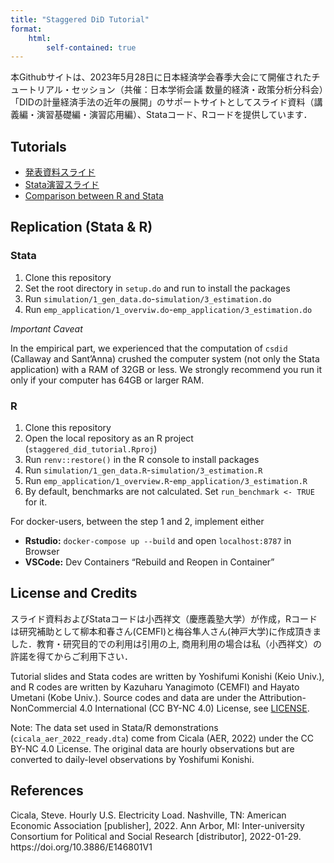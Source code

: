 ```yaml
---
title: "Staggered DiD Tutorial"
format:
    html:
        self-contained: true
---
```


本Githubサイトは、2023年5月28日に日本経済学会春季大会にて開催されたチュートリアル・セッション（共催：日本学術会議 数量的経済・政策分析分科会）「DIDの計量経済手法の近年の展開」のサポートサイトとしてスライド資料（講義編・演習基礎編・演習応用編）、Stataコード、Rコードを提供しています．

## Tutorials

- [発表資料スライド](https://kazuyanagimoto.com/staggered_did_tutorial/slides/SDID_Tutorial_Main.pdf)
- [Stata演習スライド](https://kazuyanagimoto.com/staggered_did_tutoria/slides/SDID_Tutorial_Stata.pdf)
- [Comparison between R and Stata](https://kazuyanagimoto.com/staggered_did_tutoial/code/stata_vs_r.html)

## Replication (Stata & R)

### Stata

1. Clone this repository
1. Set the root directory in `setup.do` and run to install the packages
1. Run `simulation/1_gen_data.do`-`simulation/3_estimation.do`
1. Run `emp_application/1_overviw.do`-`emp_application/3_estimation.do`

*Important Caveat*

In the empirical part, we experienced that the computation of `csdid` (Callaway and Sant'Anna) crushed
the computer system (not only the Stata application) with a RAM of 32GB or less. 
We strongly recommend you run it only if your computer has 64GB or larger RAM.

### R

1. Clone this repository
1. Open the local repository as an R project
    (`staggered_did_tutorial.Rproj`)
1. Run `renv::restore()` in the R console to install packages
1. Run `simulation/1_gen_data.R`-`simulation/3_estimation.R`
1. Run `emp_application/1_overview.R`-`emp_application/3_estimation.R`
1. By default, benchmarks are not calculated. Set `run_benchmark <- TRUE` for it.

For docker-users, between the step 1 and 2, implement either

- **Rstudio:** `docker-compose up --build` and open `localhost:8787` in Browser
- **VSCode:** Dev Containers "Rebuild and Reopen in Container"



## License and Credits

スライド資料およびStataコードは小西祥文（慶應義塾大学）が作成，Rコードは研究補助として柳本和春さん(CEMFI)と梅谷隼人さん(神戸大学)に作成頂きました．教育・研究目的での利用は引用の上, 商用利用の場合は私（小西祥文）の許諾を得てからご利用下さい．

Tutorial slides and Stata codes are written by Yoshifumi Konishi (Keio Univ.), and R codes are written by Kazuharu Yanagimoto (CEMFI) and Hayato Umetani (Kobe Univ.). Source codes and data are under the Attribution-NonCommercial 4.0 International (CC BY-NC 4.0) License, see [LICENSE](https://github.com/kazuyanagimoto/staggered_did_tutorial/blob/main/LICENSE).

Note: The data set used in Stata/R demonstrations (`cicala_aer_2022_ready.dta`) come from Cicala (AER, 2022) under the CC BY-NC 4.0 License. The original data are hourly observations but are converted to daily-level observations by Yoshifumi Konishi.

## References

Cicala, Steve. Hourly U.S. Electricity Load. Nashville, TN: American Economic Association [publisher], 2022. Ann Arbor, MI: Inter-university Consortium for Political and Social Research [distributor], 2022-01-29. https://doi.org/10.3886/E146801V1